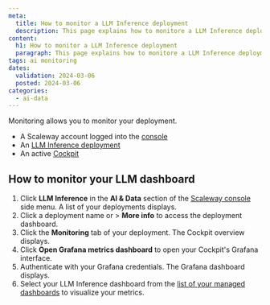 ```yaml
---
meta:
  title: How to monitor a LLM Inference deployment
  description: This page explains how to monitore a LLM Inference deployment
content:
  h1: How to monitor a LLM Inference deployment
  paragraph: This page explains how to monitore a LLM Inference deployment
tags: ai monitoring
dates:
  validation: 2024-03-06
  posted: 2024-03-06
categories:
  - ai-data
---
```


Monitoring allows you to monitor your deployment.

<Macro id="requirements" />

  - A Scaleway account logged into the [console](https://console.scaleway.com)
  - An [LLM Inference deployment](/ai-data/llm-inference/quickstart/)
  - An active [Cockpit](/observability/cockpit/how-to/activate-cockpit/)


## How to monitor your LLM dashboard

1. Click **LLM Inference** in the **AI & Data** section of the [Scaleway console](https://console.scaleway.com) side menu. A list of your deployments displays.
2. Click a deployment name or <Icon name="more" /> > **More info** to access the deployment dashboard.
3. Click the **Monitoring** tab of your deployment. The Cockpit overview displays.
4. Click **Open Grafana metrics dashboard** to open your Cockpit's Grafana interface.
5. Authenticate with your Grafana credentials. The Grafana dashboard displays.
6. Select your LLM Inference dashboard from the [list of your managed dashboards](/observability/cockpit/how-to/access-grafana-and-managed-dashboards/) to visualize your metrics.